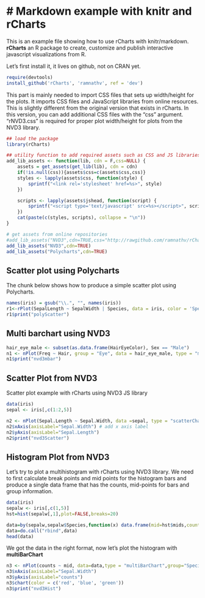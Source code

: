 # Markdown example with knitr and rCharts
===========================================
This is an example file showing how to use rCharts with knitr/markdown. **rCharts** an R package to create, customize and publish interactive javascript visualizations from R.

Let's first install it, it lives on github, not on CRAN yet.
```r
require(devtools)
install_github('rCharts', 'ramnathv', ref = 'dev')
```

This part is mainly needed to import CSS files that sets up width/height for the plots. It imports CSS files and JavaScript libraries from online resources. This is slightly different from the original version that exists in rCharts. In this version, you can add additional CSS files with the "css" argument. "rNVD3.css" is required for proper plot width/height for plots from the NVD3 library.
```r
## load the package
library(rCharts)

## utility function to add required assets such as CSS and JS libraries
add_lib_assets <- function(lib, cdn = F,css=NULL) {
    assets = get_assets(get_lib(lib), cdn = cdn)
    if(!is.null(css)){assets$css=c(assets$css,css)}
    styles <- lapply(assets$css, function(style) {
        sprintf("<link rel='stylesheet' href=%s>", style)
    })

    scripts <- lapply(assets$jshead, function(script) {
        sprintf("<script type='text/javascript' src=%s></script>", script)
    })
    cat(paste(c(styles, scripts), collapse = "\n"))
}

# get assets from online repositories 
#add_lib_assets("NVD3",cdn=TRUE,css="http://rawgithub.com/ramnathv/rCharts/master/inst/libraries/nvd3/css/rNVD3.css") 
add_lib_assets("NVD3",cdn=TRUE)
add_lib_assets("Polycharts",cdn=TRUE)
```

## Scatter plot using Polycharts
The chunk below shows how to produce a simple scatter plot using Polycharts.
```r

names(iris) = gsub("\\.", "", names(iris))
r1<-rPlot(SepalLength ~ SepalWidth | Species, data = iris, color = 'Species', type = 'point')
r1$print("polyScatter")
```

## Multi barchart using NVD3
```r
hair_eye_male <- subset(as.data.frame(HairEyeColor), Sex == "Male")
n1 <- nPlot(Freq ~ Hair, group = "Eye", data = hair_eye_male, type = "multiBarChart")
n1$print("nvd3mbar")
```


## Scatter Plot from NVD3
Scatter plot example with rCharts using NVD3 JS library
```r
data(iris)
sepal <- iris[,c(1:2,5)]

n2 <- nPlot(Sepal.Length ~ Sepal.Width, data =sepal, type = "scatterChart",group="Species")
n2$xAxis(axisLabel="Sepal.Width") # add x axis label
n2$yAxis(axisLabel="Sepal.Length")
n2$print("nvd3Scatter")

```

## Histogram Plot from NVD3
Let's try to plot a multihistogram with rCharts using NVD3 library. We need to first calculate break points and mid points for the histogram bars and produce a single data frame that has the counts, mid-points for bars and group information.
```r
data(iris)
sepalw <- iris[,c(1,5)]
hst=hist(sepalw[,1],plot=FALSE,breaks=20)

data=by(sepalw,sepalw$Species,function(x) data.frame(mid=hst$mids,counts=hist(x[,1],breaks=hst$breaks,plot=FALSE)$counts,Species=rep(x[1,2],length(hst$breaks)-1) )  )
data=do.call("rbind",data)
head(data)
```

We got the data in the right format, now let's plot the histogram with **multiBarChart**
```r
n3 <- nPlot(counts ~ mid, data=data,type = "multiBarChart",group="Species")
n3$xAxis(axisLabel="Sepal.Width")
n3$yAxis(axisLabel="counts")
n3$chart(color = c('red', 'blue', 'green'))
n3$print("nvd3Hist")

```
